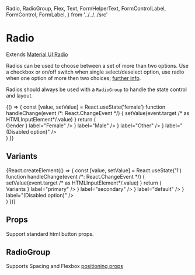   Radio,
  RadioGroup,
  Flex,
  Text,
  FormHelperText,
  FormControlLabel,
  FormControl,
  FormLabel,
} from '../../../src'

<Meta title="components|Radio" component={Radio} />

# Radio

Extends [Material UI Radio](https://material-ui.com/components/radio-buttons/)

Radios can be used to choose between a set of more than two options.
Use a checkbox or on/off switch when single select/deselect option,
use radio when one option of more then two choices; [further info](https://www.nngroup.com/articles/checkboxes-vs-radio-buttons/).

Radios should always be used with a `RadioGroup` to handle the state control and layout.

<Preview>
  <Story name="default">
    {() => {
      const [value, setValue] = React.useState('female')
      function handleChange(event /*: React.ChangeEvent<HTMLInputElement> */) {
        setValue(event.target /* as HTMLInputElement*/.value)
      }
      return (
        <div>
          <FormControl component="fieldset">
            <FormLabel component="legend">Gender</FormLabel>
            <RadioGroup
              aria-label="gender"
              name="gender1"
              value={value}
              onChange={handleChange}
            >
              <FormControlLabel
                value="female"
                color="primary"
                control={<Radio color="primary" />}
                label="Female"
              />
              <FormControlLabel
                value="male"
                control={<Radio color="primary" />}
                label="Male"
              />
              <FormControlLabel
                value="other"
                control={<Radio color="primary" />}
                label="Other"
              />
              <FormControlLabel
                value="disabled"
                disabled
                control={<Radio color="primary" />}
                label="(Disabled option)"
              />
            </RadioGroup>
          </FormControl>
        </div>
      )
    }}
  </Story>
</Preview>

## Variants

<Preview>
  <Story name="variants">
    {React.createElement(() => {
      const [value, setValue] = React.useState('1')
      function handleChange(event /*: React.ChangeEvent<HTMLInputElement> */) {
        setValue(event.target /* as HTMLInputElement*/.value)
      }
      return (
        <div>
          <FormControl component="fieldset">
            <FormLabel component="legend">Variants</FormLabel>
            <RadioGroup name="radio" value={value} onChange={handleChange}>
              <FormControlLabel
                value="primary"
                control={<Radio color="primary" />}
                label="primary"
              />
              <FormControlLabel
                value="secondary"
                control={<Radio color="secondary" />}
                label="secondary"
              />
              <FormControlLabel
                value="default"
                control={<Radio color="default" />}
                label="default"
              />
              <FormControlLabel
                value={value}
                disabled
                control={<Radio color={value} />}
                label="(Disabled option)"
              />
            </RadioGroup>
          </FormControl>
        </div>
      )
    })}
  </Story>
</Preview>

## Props

Support standard html button props.

<Props of={RadioDocs} />

## RadioGroup

Supports Spacing and Flexbox [positioning props](/components/?path=/docs/design-system-positioning--page)

<Props of={RadioGroupDocs} />
